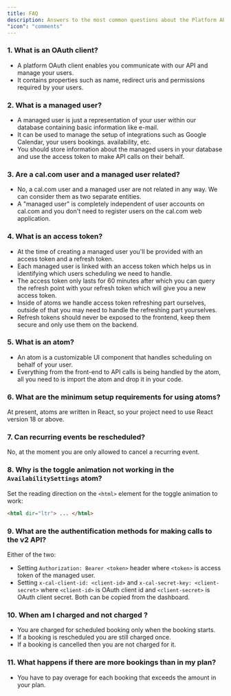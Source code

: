 ```yaml
---
title: FAQ
description: Answers to the most common questions about the Platform API and atoms.
"icon": "comments"
---
```

### 1. What is an OAuth client?
-  A platform OAuth client enables you communicate with our API and manage your users.
-  It contains properties such as name, redirect uris and permissions required by your users.

### 2. What is a managed user?
- A managed user is just a representation of your user within our database containing basic information like e-mail.
- It can be used to manage the setup of integrations such as Google Calendar, your users bookings. availability, etc.
- You should store information about the managed users in your database and use the access token to make API calls on their behalf.

### 3. Are a cal.com user and a managed user related?
- No, a cal.com user and a managed user are not related in any way. We can consider them as two separate entities.
- A "managed user" is completely independent of user accounts on cal.com and you don't need to register users on the cal.com web application.

### 4. What is an access token?
- At the time of creating a managed user you'll be provided with an access token and a refresh token.
- Each managed user is linked with an access token which helps us in identifying which users scheduling we need to handle.
- The access token only lasts for 60 minutes after which you can query the refresh point with your refresh token which will give you a new access token.
- Inside of atoms we handle access token refreshing part ourselves, outside of that you may need to handle the refreshing part yourselves.
- Refresh tokens should never be exposed to the frontend, keep them secure and only use them on the backend.

### 5. What is an atom?
- An atom is a customizable UI component that handles scheduling on behalf of your user.
- Everything from the front-end to API calls is being handled by the atom, all you need to is import the atom and drop it in your code.

### 6. What are the minimum setup requirements for using atoms?
At present, atoms are written in React, so your project need to use React version 18 or above.

### 7. Can recurring events be rescheduled?
No, at the moment you are only allowed to cancel a recurring event.

### 8. Why is the toggle animation not working in the `AvailabilitySettings` atom?
Set the reading direction on the `<html>` element for the toggle animation to work:
 ```html
 <html dir="ltr"> ... </html>
 ```

### 9. What are the authentification methods for making calls to the v2 API?
Either of the two:
- Setting `Authorization: Bearer <token>` header where `<token>` is access token of the managed user.
- Setting `x-cal-client-id: <client-id>` and `x-cal-secret-key: <client-secret>` where `<client-id>` is OAuth client id and `<client-secret>` is OAuth client secret. Both can be copied from the dashboard.

### 10. When am I charged and not charged ?
- You are charged for scheduled booking only when the booking starts.
- If a booking is rescheduled you are still charged once.
- If a booking is cancelled then you are not charged for it.

### 11. What happens if there are more bookings than in my plan?
- You have to pay overage for each booking that exceeds the amount in your plan.